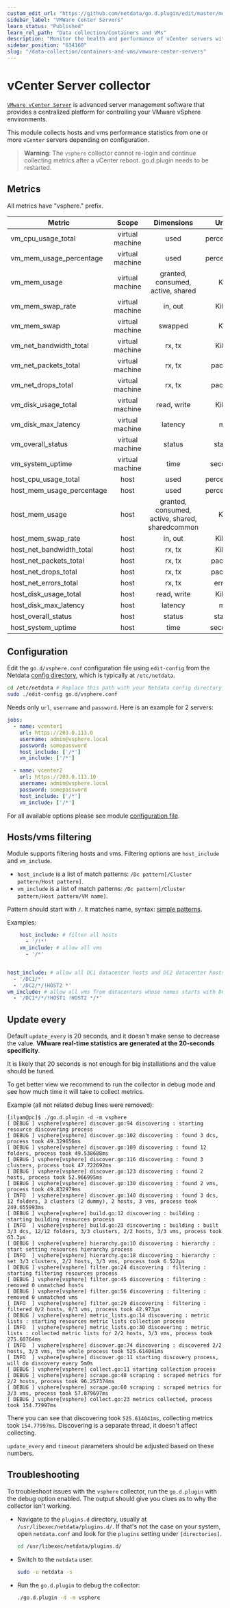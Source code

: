 ```yaml
---
custom_edit_url: "https://github.com/netdata/go.d.plugin/edit/master/modules/vsphere/README.md"
sidebar_label: "VMWare Center Servers"
learn_status: "Published"
learn_rel_path: "Data collection/Containers and VMs"
description: "Monitor the health and performance of vCenter servers with zero configuration, per-second metric granularity, and interactive visualizations."
sidebar_position: "634160"
slug: "/data-collection/containers-and-vms/vmware-center-servers"
---
```



# vCenter Server collector

[`VMware vCenter Server`](https://www.vmware.com/products/vcenter-server.html) is advanced server management software
that provides a centralized platform for controlling your VMware vSphere environments.

This module collects hosts and vms performance statistics from one or more `vCenter` servers depending on configuration.

> **Warning**: The `vsphere` collector cannot re-login and continue collecting metrics after a vCenter reboot.
> go.d.plugin needs to be restarted.

## Metrics

All metrics have "vsphere." prefix.

| Metric                    |      Scope      |                   Dimensions                    |   Units    |
|---------------------------|:---------------:|:-----------------------------------------------:|:----------:|
| vm_cpu_usage_total        | virtual machine |                      used                       | percentage |
| vm_mem_usage_percentage   | virtual machine |                      used                       | percentage |
| vm_mem_usage              | virtual machine |        granted, consumed, active, shared        |    KiB     |
| vm_mem_swap_rate          | virtual machine |                     in, out                     |   KiB/s    |
| vm_mem_swap               | virtual machine |                     swapped                     |    KiB     |
| vm_net_bandwidth_total    | virtual machine |                     rx, tx                      |   KiB/s    |
| vm_net_packets_total      | virtual machine |                     rx, tx                      |  packets   |
| vm_net_drops_total        | virtual machine |                     rx, tx                      |  packets   |
| vm_disk_usage_total       | virtual machine |                   read, write                   |   KiB/s    |
| vm_disk_max_latency       | virtual machine |                     latency                     |     ms     |
| vm_overall_status         | virtual machine |                     status                      |   status   |
| vm_system_uptime          | virtual machine |                      time                       |  seconds   |
| host_cpu_usage_total      |      host       |                      used                       | percentage |
| host_mem_usage_percentage |      host       |                      used                       | percentage |
| host_mem_usage            |      host       | granted, consumed, active, shared, sharedcommon |    KiB     |
| host_mem_swap_rate        |      host       |                     in, out                     |   KiB/s    |
| host_net_bandwidth_total  |      host       |                     rx, tx                      |   KiB/s    |
| host_net_packets_total    |      host       |                     rx, tx                      |  packets   |
| host_net_drops_total      |      host       |                     rx, tx                      |  packets   |
| host_net_errors_total     |      host       |                     rx, tx                      |   errors   |
| host_disk_usage_total     |      host       |                   read, write                   |   KiB/s    |
| host_disk_max_latency     |      host       |                     latency                     |     ms     |
| host_overall_status       |      host       |                     status                      |   status   |
| host_system_uptime        |      host       |                      time                       |  seconds   |

## Configuration

Edit the `go.d/vsphere.conf` configuration file using `edit-config` from the
Netdata [config directory](/docs/typical-netdata-agent-configurations/configuration), which is typically at `/etc/netdata`.

```bash
cd /etc/netdata # Replace this path with your Netdata config directory
sudo ./edit-config go.d/vsphere.conf
```

Needs only `url`, `username` and `password`. Here is an example for 2 servers:

```yaml
jobs:
  - name: vcenter1
    url: https://203.0.113.0
    username: admin@vsphere.local
    password: somepassword
    host_include: ['/*']
    vm_include: ['/*']

  - name: vcenter2
    url: https://203.0.113.10
    username: admin@vsphere.local
    password: somepassword
    host_include: ['/*']
    vm_include: ['/*']
```

For all available options please see
module [configuration file](https://github.com/netdata/go.d.plugin/blob/master/config/go.d/vsphere.conf).

## Hosts/vms filtering

Module supports filtering hosts and vms. Filtering options are `host_include` and `vm_include`.

- `host_include` is a list of match patterns: `/Dc pattern[/Cluster pattern/Host pattern]`.
- `vm_include` is a list of match patterns: `/Dc pattern[/Cluster pattern/Host pattern/VM name]`.

Pattern should start with `/`. It matches name,
syntax: [simple patterns](https://docs.netdata.cloud/libnetdata/simple_pattern/).

Examples:

```yaml
    host_include: # filter all hosts
      - '/!*'
    vm_include: # allow all vms
      - '/*'
```

```yaml

host_include: # allow all DC1 datacenter hosts and DC2 datacenter hosts except HOST2
  - '/DC1/*'
  - '/DC2/*/!HOST2 *'
vm_include: # allow all vms from datacenters whose names starts with DC1 and from all hosts except HOST1 and HOST2
  - '/DC1*/*/!HOST1 !HOST2 */*'
```  

## Update every

Default `update_every` is 20 seconds, and it doesn't make sense to decrease the value. **VMware real-time statistics are
generated at the 20-seconds specificity**.

It is likely that 20 seconds is not enough for big installations and the value should be tuned.

To get better view we recommend to run the collector in debug mode and see how much time it will take to collect
metrics.

Example (all not related debug lines were removed):

```
[ilyam@pc]$ ./go.d.plugin -d -m vsphere
[ DEBUG ] vsphere[vsphere] discover.go:94 discovering : starting resource discovering process
[ DEBUG ] vsphere[vsphere] discover.go:102 discovering : found 3 dcs, process took 49.329656ms
[ DEBUG ] vsphere[vsphere] discover.go:109 discovering : found 12 folders, process took 49.538688ms
[ DEBUG ] vsphere[vsphere] discover.go:116 discovering : found 3 clusters, process took 47.722692ms
[ DEBUG ] vsphere[vsphere] discover.go:123 discovering : found 2 hosts, process took 52.966995ms
[ DEBUG ] vsphere[vsphere] discover.go:130 discovering : found 2 vms, process took 49.832979ms
[ INFO  ] vsphere[vsphere] discover.go:140 discovering : found 3 dcs, 12 folders, 3 clusters (2 dummy), 2 hosts, 3 vms, process took 249.655993ms
[ DEBUG ] vsphere[vsphere] build.go:12 discovering : building : starting building resources process
[ INFO  ] vsphere[vsphere] build.go:23 discovering : building : built 3/3 dcs, 12/12 folders, 3/3 clusters, 2/2 hosts, 3/3 vms, process took 63.3µs
[ DEBUG ] vsphere[vsphere] hierarchy.go:10 discovering : hierarchy : start setting resources hierarchy process
[ INFO  ] vsphere[vsphere] hierarchy.go:18 discovering : hierarchy : set 3/3 clusters, 2/2 hosts, 3/3 vms, process took 6.522µs
[ DEBUG ] vsphere[vsphere] filter.go:24 discovering : filtering : starting filtering resources process
[ DEBUG ] vsphere[vsphere] filter.go:45 discovering : filtering : removed 0 unmatched hosts
[ DEBUG ] vsphere[vsphere] filter.go:56 discovering : filtering : removed 0 unmatched vms
[ INFO  ] vsphere[vsphere] filter.go:29 discovering : filtering : filtered 0/2 hosts, 0/3 vms, process took 42.973µs
[ DEBUG ] vsphere[vsphere] metric_lists.go:14 discovering : metric lists : starting resources metric lists collection process
[ INFO  ] vsphere[vsphere] metric_lists.go:30 discovering : metric lists : collected metric lists for 2/2 hosts, 3/3 vms, process took 275.60764ms
[ INFO  ] vsphere[vsphere] discover.go:74 discovering : discovered 2/2 hosts, 3/3 vms, the whole process took 525.614041ms
[ INFO  ] vsphere[vsphere] discover.go:11 starting discovery process, will do discovery every 5m0s
[ DEBUG ] vsphere[vsphere] collect.go:11 starting collection process
[ DEBUG ] vsphere[vsphere] scrape.go:48 scraping : scraped metrics for 2/2 hosts, process took 96.257374ms
[ DEBUG ] vsphere[vsphere] scrape.go:60 scraping : scraped metrics for 3/3 vms, process took 57.879697ms
[ DEBUG ] vsphere[vsphere] collect.go:23 metrics collected, process took 154.77997ms

```

There you can see that discovering took `525.614041ms`, collecting metrics took `154.77997ms`. Discovering is a separate
thread, it doesn't affect collecting.

`update_every` and `timeout` parameters should be adjusted based on these numbers.

## Troubleshooting

To troubleshoot issues with the `vsphere` collector, run the `go.d.plugin` with the debug option enabled. The output
should give you clues as to why the collector isn't working.

- Navigate to the `plugins.d` directory, usually at `/usr/libexec/netdata/plugins.d/`. If that's not the case on
  your system, open `netdata.conf` and look for the `plugins` setting under `[directories]`.

  ```bash
  cd /usr/libexec/netdata/plugins.d/
  ```

- Switch to the `netdata` user.

  ```bash
  sudo -u netdata -s
  ```

- Run the `go.d.plugin` to debug the collector:

  ```bash
  ./go.d.plugin -d -m vsphere
  ```

